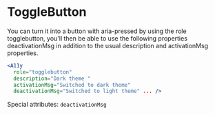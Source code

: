 # ToggleButton

You can turn it into a button with aria-pressed by using the role togglebutton, you'll then be able to use the following properties deactivationMsg in addition to the usual description and activationMsg properties.

```jsx
<A11y
  role="togglebutton"
  description="Dark theme "
  activationMsg="Switched to dark theme"
  deactivationMsg="Switched to light theme" ... />
```

Special attributes: `deactivationMsg`

